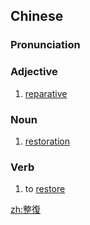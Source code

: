 {{also|整复}}
==Chinese==
{{zh-forms|s=整复}}

===Pronunciation===
{{zh-pron
|m=zhěngfù
|cat=a,n
}}

===Adjective===
{{zh-adj}}

# {{qualifier|of surgery}} [[reparative]]

===Noun===
{{zh-noun}}

# [[restoration]]

===Verb===
{{zh-verb}}

# to [[restore]]

[[zh:整復]]